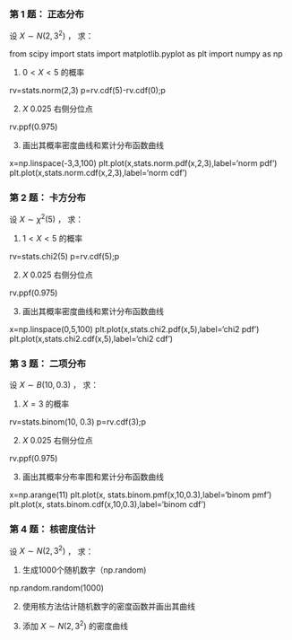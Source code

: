 ### 第 1 题： 正态分布

设 $X \sim N(2, 3^{2})$ ， 求：

from scipy import stats
import matplotlib.pyplot as plt
import numpy as np

1. $0<X<5$ 的概率

rv=stats.norm(2,3)
p=rv.cdf(5)-rv.cdf(0);p

2. $X$ 0.025 右侧分位点

rv.ppf(0.975)

3. 画出其概率密度曲线和累计分布函数曲线

x=np.linspace(-3,3,100)
plt.plot(x,stats.norm.pdf(x,2,3),label='norm pdf')
plt.plot(x,stats.norm.cdf(x,2,3),label='norm cdf')

### 第 2 题： 卡方分布

设 $X \sim \chi^{2}(5)$ ， 求：

1. $1<X<5$ 的概率

rv=stats.chi2(5)
p=rv.cdf(5);p

2. $X$ 0.025 右侧分位点

rv.ppf(0.975)

3. 画出其概率密度曲线和累计分布函数曲线

x=np.linspace(0,5,100)
plt.plot(x,stats.chi2.pdf(x,5),label='chi2 pdf')
plt.plot(x,stats.chi2.cdf(x,5),label='chi2 cdf')

### 第 3 题： 二项分布

设 $X \sim B(10, 0.3)$ ， 求：

1. $X=3$ 的概率

rv=stats.binom(10, 0.3)
p=rv.cdf(3);p

2. $X$ 0.025 右侧分位点

rv.ppf(0.975)

3. 画出其概率分布率图和累计分布函数曲线

x=np.arange(11)
plt.plot(x, stats.binom.pmf(x,10,0.3),label='binom pmf')
plt.plot(x, stats.binom.cdf(x,10,0.3),label='binom cdf')

### 第 4 题： 核密度估计

设 $X \sim N(2, 3^{2})$ ， 求：

1. 生成1000个随机数字（np.random)

np.random.random(1000)

2. 使用核方法估计随机数字的密度函数并画出其曲线



3. 添加 $X \sim N(2, 3^{2})$ 的密度曲线

